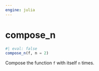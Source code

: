 ```yaml
---
engine: julia
---
```


# compose_n {#sec-doc}
    

::: {.callout-note appearance="simple" title="docblock" collapse=false}    


```julia
#| eval: false
compose_n(f, n = 2)

```

Compose the function `f` with itself `n` times.
 


:::
    

